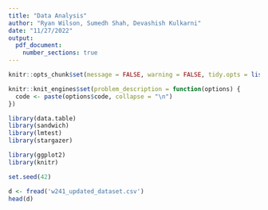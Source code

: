 ```yaml
---
title: "Data Analysis"
author: "Ryan Wilson, Sumedh Shah, Devashish Kulkarni"
date: "11/27/2022"
output: 
  pdf_document: 
    number_sections: true
---
```

```r
knitr::opts_chunk$set(message = FALSE, warning = FALSE, tidy.opts = list(width.cutoff = 60), tidy = TRUE )

knitr::knit_engines$set(problem_description = function(options) {
  code <- paste(options$code, collapse = "\n")
})
```

```r
library(data.table)
library(sandwich)
library(lmtest)
library(stargazer) 

library(ggplot2)
library(knitr)

set.seed(42)
```



```r
d <- fread('w241_updated_dataset.csv')
head(d)
```









